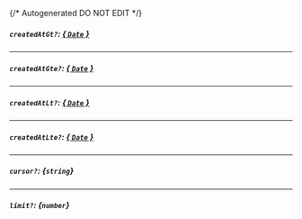 {/* Autogenerated DO NOT EDIT  */}
##### `createdAtGt?`: [*{ `Date` }*](https://developer.mozilla.org/en-US/docs/Web/JavaScript/Reference/Global_Objects/Date)

---
##### `createdAtGte?`: [*{ `Date` }*](https://developer.mozilla.org/en-US/docs/Web/JavaScript/Reference/Global_Objects/Date)

---
##### `createdAtLt?`: [*{ `Date` }*](https://developer.mozilla.org/en-US/docs/Web/JavaScript/Reference/Global_Objects/Date)

---
##### `createdAtLte?`: [*{ `Date` }*](https://developer.mozilla.org/en-US/docs/Web/JavaScript/Reference/Global_Objects/Date)

---
##### `cursor?`: *{`string`}*

---
##### `limit?`: *{`number`}*


